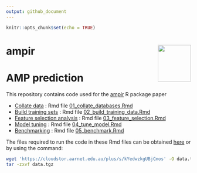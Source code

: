 ```yaml
---
output: github_document
---
```


```r
knitr::opts_chunk$set(echo = TRUE)
```

# ampir <a href='https://github.com/Legana/ampir'><img src="figures/ampir_hex.png" width="90" align="right" height="100" /></a>

# AMP prediction

This repository contains code used for the [ampir](https://github.com/Legana/ampir) R package paper 

- [Collate data](01_collate_databases.md) : Rmd file [01_collate_databases.Rmd](01_collate_databases.Rmd)
- [Build training sets](02_build_training_data.md) : Rmd file [02_build_training_data.Rmd](02_build_training_data.Rmd)
- [Feature selection analysis](03_feature_selection.md) : Rmd file [03_feature_selection.Rmd](03_feature_selection.Rmd)
- [Model tuning](04_tune_model.md) : Rmd file [04_tune_model.Rmd](04_tune_model.Rmd)
- [Benchmarking](05_benchmark.md) : Rmd file [05_benchmark.Rmd](05_benchmark.Rmd)

The files required to run the code in these Rmd files can be obtained [here](https://cloudstor.aarnet.edu.au/plus/s/kYedwzkgUBjCmos) or by using the command:

```bash
wget 'https://cloudstor.aarnet.edu.au/plus/s/kYedwzkgUBjCmos' -O data.tgz
tar -zxvf data.tgz 
```


